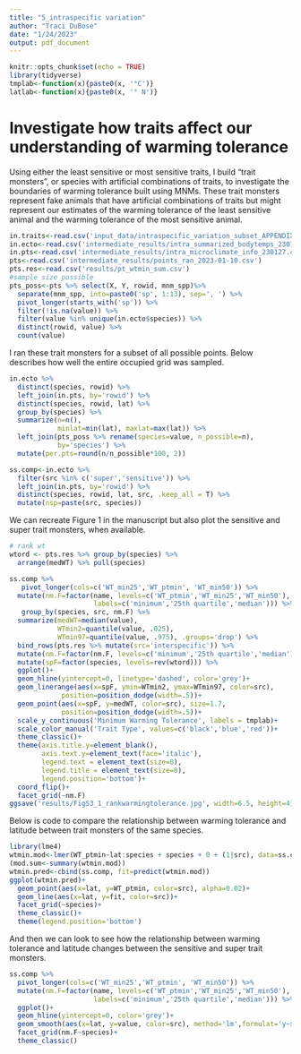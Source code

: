 ```yaml
---
title: "5_intraspecific variation"
author: "Traci DuBose"
date: "1/24/2023"
output: pdf_document
---
```


```r
knitr::opts_chunk$set(echo = TRUE)
library(tidyverse)
tmplab<-function(x){paste0(x, '°C')}
latlab<-function(x){paste0(x, '° N')}
```

# Investigate how traits affect our understanding of warming tolerance

Using either the least sensitive or most sensitive traits, I build "trait monsters", or species with artificial combinations of traits, to investigate the boundaries of warming tolerance built using MNMs. These trait monsters represent fake animals that have artificial combinations of traits but might represent our estimates of the warming tolerance of the least sensitive animal and the warming tolerance of the most sensitive animal. 

```r
in.traits<-read.csv('input_data/intraspecific_variation_subset_APPENDIX.csv')
in.ecto<-read.csv('intermediate_results/intra_summarized_bodytemps_230127.csv')
in.pts<-read.csv('intermediate_results/intra_microclimate_info_230127.csv')
pts<-read.csv('intermediate_results/points_ran_2023-01-10.csv') 
pts.res<-read.csv('results/pt_wtmin_sum.csv')
#sample size possible
pts_poss<-pts %>% select(X, Y, rowid, mnm_spp)%>%
  separate(mnm_spp, into=paste0('sp', 1:13), sep=', ') %>%
  pivot_longer(starts_with('sp')) %>%
  filter(!is.na(value)) %>%
  filter(value %in% unique(in.ecto$species)) %>%
  distinct(rowid, value) %>%
  count(value)
```

I ran these trait monsters for a subset of all possible points. Below describes how well the entire occupied grid was sampled. 

```r
in.ecto %>%
  distinct(species, rowid) %>%
  left_join(in.pts, by='rowid') %>%
  distinct(species, rowid, lat) %>%
  group_by(species) %>%
  summarize(n=n(),
            minlat=min(lat), maxlat=max(lat)) %>%
  left_join(pts_poss %>% rename(species=value, n_possible=n), 
            by='species') %>%
  mutate(per.pts=round(n/n_possible*100, 2))
```


```r
ss.comp<-in.ecto %>%
  filter(src %in% c('super','sensitive')) %>%
  left_join(in.pts, by='rowid') %>%
  distinct(species, rowid, lat, src, .keep_all = T) %>%
  mutate(nsp=paste(src, species))
```

We can recreate Figure 1 in the manuscript but also plot the sensitive and super trait monsters, when available. 

```r
# rank wt
wtord <- pts.res %>% group_by(species) %>% 
  arrange(medWT) %>% pull(species)

ss.comp %>%
   pivot_longer(cols=c('WT_min25','WT_ptmin', 'WT_min50')) %>%
  mutate(nm.F=factor(name, levels=c('WT_ptmin','WT_min25','WT_min50'),
                     labels=c('minimum','25th quartile','median'))) %>%
   group_by(species, src, nm.F) %>% 
  summarize(medWT=median(value),
            WTmin2=quantile(value, .025),
            WTmin97=quantile(value, .975), .groups='drop') %>%
  bind_rows(pts.res %>% mutate(src='interspecific')) %>%
  mutate(nm.F=factor(nm.F, levels=c('minimum','25th quartile','median'))) %>%
  mutate(spF=factor(species, levels=rev(wtord))) %>%
  ggplot()+
  geom_hline(yintercept=0, linetype='dashed', color='grey')+
  geom_linerange(aes(x=spF, ymin=WTmin2, ymax=WTmin97, color=src),
             position=position_dodge(width=.5))+
  geom_point(aes(x=spF, y=medWT, color=src), size=1.7,
             position=position_dodge(width=.5))+
  scale_y_continuous('Minimum Warming Tolerance', labels = tmplab)+
  scale_color_manual('Trait Type', values=c('black','blue','red'))+
  theme_classic()+
  theme(axis.title.y=element_blank(),
        axis.text.y=element_text(face='italic'),
        legend.text = element_text(size=8),
        legend.title = element_text(size=8),
        legend.position='bottom')+
  coord_flip()+
  facet_grid(~nm.F)
ggsave('results/FigS3_1_rankwarmingtolerance.jpg', width=6.5, height=4)

```

Below is code to compare the relationship between warming tolerance and latitude between trait monsters of the same species. 

```r
library(lme4)
wtmin.mod<-lmer(WT_ptmin~lat:species + species + 0 + (1|src), data=ss.comp)
(mod.sum<-summary(wtmin.mod))
wtmin.pred<-cbind(ss.comp, fit=predict(wtmin.mod))
ggplot(wtmin.pred)+
  geom_point(aes(x=lat, y=WT_ptmin, color=src), alpha=0.02)+
  geom_line(aes(x=lat, y=fit, color=src))+
  facet_grid(~species)+
  theme_classic()+
  theme(legend.position='bottom')
```

And then we can look to see how the relationship between warming tolerance and latitude changes between the sensitive and super trait monsters. 

```r
ss.comp %>%
  pivot_longer(cols=c('WT_min25','WT_ptmin', 'WT_min50')) %>%
  mutate(nm.F=factor(name, levels=c('WT_ptmin','WT_min25','WT_min50'),
                     labels=c('minimum','25th quartile','median'))) %>%
  ggplot()+
  geom_hline(yintercept=0, color='grey')+
  geom_smooth(aes(x=lat, y=value, color=src), method='lm',formulat='y~x')+
  facet_grid(nm.F~species)+
  theme_classic()
```
